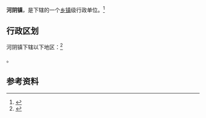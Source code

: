 {{中国乡级行政区|63/25/23/100/000}}

'''河阴镇'''，是{{PRC admin/fullname|63/25/23/100/000|3}}下辖的一个[[乡镇|乡镇]]级行政单位。<ref>{{PRC admin/ref sgc|{{PRC admin/parent|63/25/23/100/000}}}}</ref>

== 行政区划 ==

河阴镇下辖以下地区：<ref>{{PRC admin/ref sgc|63/25/23/100/000}}</ref>

{{PRC admin/children|63/25/23/100/000}}。

== 参考资料 ==

{{reflist}}

{{行政区划小作品}}
{{PRC admin/navcat|63/25/23/100/000}}